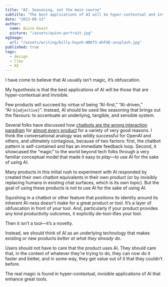 ```yaml
---
title: "AI: Seasoning, not the main course"
subtitle: "The best applications of AI will be hyper-contextual and invisible"
date: "2023-09-13"
author:
  name: Quinn Keast
  picture: "/assets/quinn-portrait.jpg"
ogImage:
  url: "/assets/writing/billy-huynh-W8KTS-mhFUE-unsplash.jpg"
published: true
tags:
  - design
  - llms
  - AI
---
```


I have come to believe that AI usually isn’t magic, it’s obfuscation.

My hypothesis is that the best applications of AI will be those that are hyper-contextual and invisible.

Few products will succeed by virtue of being “AI-first,” “AI-driven,” “AI-`${adjective}`”. Instead, AI should be used like seasoning that brings out the flavours: to accentuate an underlying, tangible, and sensible system.

Several folks have discussed how [chatbots are the wrong interaction paradigm](https://www.geoffreylitt.com/2023/03/25/llm-end-user-programming.html#chat-is-an-essentially-limited-interaction) for [almost every product](https://stream.thesephist.com/updates/1668617521) for a variety of very good reasons. I think the conversational analogy was wildly successful for OpenAI and others, and ultimately contagious, because of two factors: first, the chatbot pattern is self-contained and has an immediate feedback loop. Second, it showcased the “magic” to the world beyond tech folks through a very familiar conceptual model that made it easy to _play_—to use AI for the sake of using AI.

Many products in this initial rush to experiment with AI responded by created their own chatbot equivalents in their own product (or by invisibly replacing humans in existing chat surfaces, which is its own topic). But the goal of using these products is not to use AI for the sake of using AI.

Squishing in a chatbot or other feature that positions its identity around its inherent AI-ness doesn’t make for a great product or tool. It’s a layer of obfuscation in front of your tool. And, particularly if your product provides any kind productivity outcomes, it explicitly de-tool-ifies your tool.

Then it isn’t a tool—it’s a novelty.

Instead, we should think of AI as an underlying technology that makes existing or new products _better at what they already do_.

Users should not have to care that the product uses AI. They should care that, in the context of whatever they’re trying to do, they can now do it faster and better, and in some way, they get value out of it that they couldn’t before. 

The real magic is found in hyper-contextual, invisible applications of AI that enhance great tools.